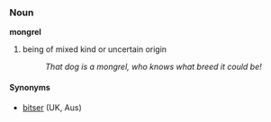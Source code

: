 === Noun ===
'''mongrel'''

# being of mixed kind or uncertain origin
#:''That dog is a mongrel, who knows what breed it could be!''

====Synonyms====
*[[bitser]] (UK, Aus)